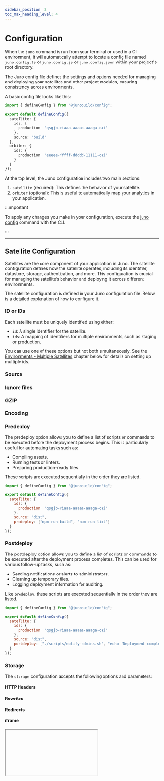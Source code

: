 ```yaml
---
sidebar_position: 2
toc_max_heading_level: 4
---
```


# Configuration

When the `juno` command is run from your terminal or used in a CI environment, it will automatically attempt to locate a config file named `juno.config.ts` or `juno.config.js` or `juno.config.json` within your project's root directory.

The Juno config file defines the settings and options needed for managing and deploying your satellites and other project modules, ensuring consistency across environments.

A basic config file looks like this:

```typescript
import { defineConfig } from "@junobuild/config";

export default defineConfig({
  satellite: {
    ids: {
      production: "qsgjb-riaaa-aaaaa-aaaga-cai"
    },
    source: "build"
  },
  orbiter: {
    ids: {
      production: "eeeee-fffff-ddddd-11111-cai"
    }
  }
});
```

At the top level, the Juno configuration includes two main sections:

1. `satellite` (required): This defines the behavior of your satellite.
2. `orbiter` (optional): This is useful to automatically map your analytics in your application.

:::important

To apply any changes you make in your configuration, execute the [juno config](./cli.mdx#config) command with the CLI.

:::

---

## Satellite Configuration

Satellites are the core component of your application in Juno. The satellite configuration defines how the satellite operates, including its identifier, datastore, storage, authentication, and more. This configuration is crucial for managing the satellite’s behavior and deploying it across different environments.

The satellite configuration is defined in your Juno configuration file. Below is a detailed explanation of how to configure it.

### ID or IDs

Each satellite must be uniquely identified using either:

- `id`: A single identifier for the satellite.
- `ids`: A mapping of identifiers for multiple environments, such as staging or production.

You can use one of these options but not both simultaneously. See the [Environments - Multiple Satellites](#environments---multiple-satellites) chapter below for details on setting up multiple ids.


<Plugins />

### Source


<Source />

### Ignore files


<IgnoreFiles />

### GZIP


<Gzip />

### Encoding


<Encoding />

### Predeploy

The predeploy option allows you to define a list of scripts or commands to be executed before the deployment process begins. This is particularly useful for automating tasks such as:

- Compiling assets.
- Running tests or linters.
- Preparing production-ready files.

These scripts are executed sequentially in the order they are listed.

```javascript
import { defineConfig } from "@junobuild/config";

export default defineConfig({
  satellite: {
    ids: {
      production: "qsgjb-riaaa-aaaaa-aaaga-cai"
    },
    source: "dist",
    predeploy: ["npm run build", "npm run lint"]
  }
});
```

### Postdeploy

The postdeploy option allows you to define a list of scripts or commands to be executed after the deployment process completes. This can be used for various follow-up tasks, such as:

- Sending notifications or alerts to administrators.
- Cleaning up temporary files.
- Logging deployment information for auditing.

Like `predeploy`, these scripts are executed sequentially in the order they are listed.

```javascript
import { defineConfig } from "@junobuild/config";

export default defineConfig({
  satellite: {
    ids: {
      production: "qsgjb-riaaa-aaaaa-aaaga-cai"
    },
    source: "dist",
    postdeploy: ["./scripts/notify-admins.sh", "echo 'Deployment complete'"]
  }
});
```

### Storage

The `storage` configuration accepts the following options and parameters:

#### HTTP Headers


<HttpHeaders />

#### Rewrites


<Rewrites />

#### Redirects


<Redirects />

#### iframe


<IFrame />

#### Maximum Memory Size

You can configure optional limits on heap and stable memory for your smart contract to control the creation and update of assets in your storage.

When the limit is reached, the Storage and smart contract will continue to operate normally but will reject the upload of new assets.

```javascript
import { defineConfig } from "@junobuild/config";

export default defineConfig({
  satellite: {
    ids: {
      production: "qsgjb-riaaa-aaaaa-aaaga-cai"
    },
    source: "dist",
    storage: {
      maxMemorySize: {
        stable: 1_073_741_824n // For example max. 1 GiB in bytes of Stable memory
      }
    }
  }
});
```

### Datastore

The `datastore` configuration accepts the following options and parameters:

#### Maximum Memory Size

You can configure optional limits on heap and stable memory for your smart contract to control the creation and update of documentations in your Datastore.

When the limit is reached, the Datastore and smart contract will continue to operate normally but will reject changes to documents.

```javascript
import { defineConfig } from "@junobuild/config";

export default defineConfig({
  satellite: {
    ids: {
      production: "qsgjb-riaaa-aaaaa-aaaga-cai"
    },
    source: "dist",
    datastore: {
      maxMemorySize: {
        stable: 1_073_741_824n // For example max. 1 GiB in bytes of Stable memory
      }
    }
  }
});
```

### Authentication

The `authentication` configuration accepts the following options and parameters:

#### Derivation origin

The behavior of Internet Identity can be customized to ensure that users are recognized consistently across different domains or subdomains of your application.

For example, if you set `derivationOrigin` to "hello.com", a user signing in at https://hello.com will receive the same identifier (principal) as when signing in at https://www.hello.com.

```javascript
import { defineConfig } from "@junobuild/config";

export default defineConfig({
  satellite: {
    ids: {
      production: "qsgjb-riaaa-aaaaa-aaaga-cai"
    },
    authentication: {
      internetIdentity: {
        derivationOrigin: "hello.com"
      }
    }
  }
});
```

### Assertions


<Assertions />

### Settings

The `settings` field allows you to configure various aspects of the module’s behavior and resource usage, such as memory limits, compute allocation, and log visibility.

Overview:

- **Freezing Threshold**: Prevents the module from being deleted by pausing operations when cycles drop below a certain level.
- **Reserved Cycles Limit**: Ensures a minimum number of cycles are available for future operations.
- **Log Visibility**: Controls who can access the module’s logs.
- **Heap Memory Limit**: Sets the hard maximum heap memory available to the module.
- **Memory Allocation**: Pre-allocates memory for optimized performance.
- **Compute Allocation**: Reserves a percentage of the subnet’s compute resources.

```javascript
import { defineConfig } from "@junobuild/config";

export default defineConfig({
  satellite: {
    ids: {
      production: "qsgjb-riaaa-aaaaa-aaaga-cai"
    },
    settings: {
      freezingThreshold: 2_592_000n,
      reservedCyclesLimit: 5_000_000_000_000n,
      logVisibility: "controllers",
      heapMemoryLimit: 2048n,
      memoryAllocation: 1_073_741_824n,
      computeAllocation: 50n
    }
  }
});
```

For a complete explanation of all [settings](./settings.md), including detailed examples and calculations, see the Settings section.

---

## Orbiter Configuration

Orbiters are an optional component of your application used for analytics.

### ID

An orbiter has a unique identifier (id). This ID is used to reference the orbiter during operations and deployments.

<Plugins />

---

## Emulator Configuration

For local development or when running an E2E test environment in a CI, you'll use the emulator. When running `juno dev start`, it defaults to booting Skylab with the default options. If you wish to tweak options or use another image, you can set the `emulator` field in your configuration file.

A basic example of a custom emulator configuration:

```ts title="juno.config.ts"
import { defineConfig } from "@junobuild/config";

export default defineConfig({
  satellite: {
    ids: {
      production: "qsgjb-riaaa-aaaaa-aaaga-cai"
    },
    source: "dist"
  },
  emulator: {
    runner: {
      type: "docker",
      image: "junobuild/skylab:latest",
      name: "juno-skylab",
      volume: "juno",
      platform: "linux/amd64"
    },
    skylab: {
      ports: {
        server: 5987,
        admin: 5999,
        console: 5866
      }
    }
  }
});
```

### Runner Options

The `runner` field allows you to customize how the emulator container is run.

| Option   | Required | Description                                                               | Default                                                                  |
| -------- | -------- | ------------------------------------------------------------------------- | ------------------------------------------------------------------------ |
| type     | ✅       | Container runtime used. Supports `docker` and `podman`.                   | `docker`                                                                 |
| image    |          | The image used to start the emulator.                                     | `junobuild/skylab:latest`                                                |
| name     |          | Custom name for the container instance.                                   | Derived from your `package.json` field `name` or falling on `juno-image` |
| volume   |          | A volume used to persist internal state - saves the data across sessions. | The container name adapted (replace `-` by `_`)                          |
| target   |          | Shared folder for deploying and hot-reloading serverless functions.       | `$PWD/target/deploy`                                                     |
| platform |          | Platform to run the emulator on (`linux/amd64` or `linux/arm64`).         | Automatic                                                                |

:::note

When defining a `runner`, you must also set the corresponding image configuration (`skylab`, `satellite`, or `console`), which can be left empty. This ensures the emulator knows which component to launch.

:::

#### Example using Podman

If you're using Podman instead of Docker, you can specify it with the `type` field:

```ts title="juno.config.ts"
import { defineConfig } from "@junobuild/config";

export default defineConfig({
  satellite: {
    ids: {
      production: "qsgjb-riaaa-aaaaa-aaaga-cai"
    },
    source: "dist"
  },
  emulator: {
    runner: {
      type: "podman"
    },
    skylab: {}
  }
});
```

This will use the default image and settings, but with Podman as the container runtime. You can customize the image, volume, and other options just like you would with Docker.

### Emulator

You can choose from three emulator types, depending on which part of the stack you want to run locally:

- `skylab`: A full emulator stack including the Console UI.
- `console`: A minimal emulator for Console-only scenarios.
- `satellite`: Runs just a Satellite container for focused development.

Each type has its own `ports` configuration.

#### Ports

You can customize the ports exposed by the emulator:

| Field   | Description                                                                      | Default |
| ------- | -------------------------------------------------------------------------------- | ------- |
| server  | The local Internet Computer replica port. Your app or project interacts with it. | `5987`  |
| admin   | Admin server used for internal tasks (e.g., ICP transfer).                       | `5999`  |
| console | Console UI port (only used with `skylab`).                                       | `5866`  |

---

## Collections Configuration

The `collections` field allows you to define collections for both the Datastore and Storage modules directly in your configuration file.

This is useful if you prefer defining access rules in code rather than through the Console UI. It’s especially important when using the [junobuild/satellite](./emulator/satellite.md) image, which runs headlessly and doesn't include the Console UI.

Defining collections in code ensures:

- Your configuration lives alongside your source code.
- Teams working together share the same environment setup.
- Developers forking or cloning your project can easily get started with a consistent configuration.

### Datastore

Use `datastore` field to define the collection of your Datastore.

#### Example

```ts title="juno.config.ts"
import { defineConfig } from "@junobuild/config";

export default defineConfig({
  satellite: {
    ids: {
      production: "qsgjb-riaaa-aaaaa-aaaga-cai"
    },
    source: "dist",
    collections: {
      datastore: [
        {
          collection: "tasks",
          memory: "stable",
          read: "managed",
          write: "managed"
        },
        {
          collection: "announcements",
          memory: "stable",
          read: "public",
          write: "controllers"
        }
      ]
    }
  }
});
```

#### Fields

| Field                | Type                                                        | Required | Description                                                            |
| -------------------- | ----------------------------------------------------------- | -------- | ---------------------------------------------------------------------- |
| `collection`         | `string`                                                    | ✅       | Name of the collection. Must be unique.                                |
| `memory`             | `"stable"` or `"heap"`                                      | ✅       | Memory type used for storing data.                                     |
| `read`               | `"public"` \| `"private"` \| `"managed"` \| `"controllers"` | ✅       | Who can read documents.                                                |
| `write`              | `"public"` \| `"private"` \| `"managed"` \| `"controllers"` | ✅       | Who can write documents.                                               |
| `version`            | `bigint`                                                    | ❌       | Optional. If omitted, the CLI will resolve it and prompt on conflicts. |
| `maxChangesPerUser`  | `number`                                                    | ❌       | Max number of changes (create/update/delete) per user.                 |
| `maxTokens`          | `number`                                                    | ❌       | Max number of writes and deletes per minute.                           |
| `maxCapacity`        | `number`                                                    | ❌       | Max number of documents in the collection.                             |
| `mutablePermissions` | `boolean` (default: `true`)                                 | ❌       | Whether permissions can be updated after creation.                     |

### Storage

Use the `storage` field to define the collection of your Storage.

#### Example

```ts title="juno.config.ts"
import { defineConfig } from "@junobuild/config";

export default defineConfig({
  satellite: {
    ids: {
      production: "qsgjb-riaaa-aaaaa-aaaga-cai"
    },
    source: "dist",
    collections: {
      storage: [
        {
          collection: "images",
          memory: "stable",
          read: "managed",
          write: "managed"
        },
        {
          collection: "files",
          memory: "stable",
          read: "public",
          write: "managed"
        }
      ]
    }
  }
});
```

#### Fields

| Field                | Type                                                        | Required | Description                                                            |
| -------------------- | ----------------------------------------------------------- | -------- | ---------------------------------------------------------------------- |
| `collection`         | `string`                                                    | ✅       | Name of the collection. Must be unique.                                |
| `memory`             | `"stable"` or `"heap"`                                      | ✅       | Memory type used for storing assets.                                   |
| `read`               | `"public"` \| `"private"` \| `"managed"` \| `"controllers"` | ✅       | Who can read assets.                                                   |
| `write`              | `"public"` \| `"private"` \| `"managed"` \| `"controllers"` | ✅       | Who can write assets.                                                  |
| `version`            | `bigint`                                                    | ❌       | Optional. If omitted, the CLI will resolve it and prompt on conflicts. |
| `maxSize`            | `number`                                                    | ❌       | Maximum size of the collection in bytes.                               |
| `maxChangesPerUser`  | `number`                                                    | ❌       | Max number of changes (create/update/delete) per user.                 |
| `maxTokens`          | `number`                                                    | ❌       | Max number of writes and deletes per minute.                           |
| `mutablePermissions` | `boolean` (default: `true`)                                 | ❌       | Whether permissions can be updated after creation.                     |

---

## Apply Changes

Configurations such as above [storage](#storage), [datastore](#datastore), [authentication](#authentication), and [settings](#settings) require explicit application to your smart contract as they directly impact its behavior.

To apply your changes, run the [juno config](./cli#config) command in the CLI after modifying your configuration file.

---

## Intellisense

To enable intellisense in your IDE for TypeScript or JavaScript configurations, you will need to install the necessary types:

```bash
npm install @junobuild/config --save-dev
```

Afterwards, you can leverage your IDE's intellisense with jsdoc type hints:

```javascript title="juno.config.js"
/** @type {import('@junobuild/config').JunoConfig} */
export default {
  // ...
};
```

Alternatively, you can use the `defineConfig` helper which should provide intellisense without the need for jsdoc annotations:

```javascript title="juno.config.js"
import { defineConfig } from "@junobuild/config";

export default defineConfig({
  // ...
});
```

---

## Conditional Config

If the config needs to conditionally determine options based the `mode` being used, it can export a function instead:

```javascript title="juno.config.js"
import { defineConfig } from "@junobuild/config";

export default defineConfig(({ mode }) => ({
  satellite: {
    ids: {
      production: "qsgjb-riaaa-aaaaa-aaaga-cai"
    },
    source: "dist",
    storage: {
      ...(mode === "staging" && { iframe: "allow-any" })
    },
    predeploy: [`npm run build -- --mode ${mode}`]
  }
}));
```

---

## Modes

By default, the CLI runs command for the `production` mode.

This means when running a `juno` command in your terminal, it will pass the mode `production` to read your configuration.

You can overwrite the default mode used for a command by passing the `--mode` option flag. For example, if you want to deploy your app for a `staging` mode:

```bash
juno deploy --mode staging
```

---

## Multiple Environments

You might want to deploy or manage a project across different environments, such as staging and production. Juno supports this through the `ids` field, allowing you to define separate Satellite IDs for each [mode](#modes).

```javascript title="juno.config.js"
import { defineConfig } from "@junobuild/config";

export default defineConfig({
  satellite: {
    ids: {
      development: "xxxxx-zzzzz-wwwww-77777-cai",
      staging: "11111-22222-33333-44444-cai",
      production: "aaaaa-bbbbb-ccccc-ddddd-cai"
    },
    source: "dist"
  }
});
```

:::note

A similar configuration is also available for the `orbiter` field used for analytics.

:::
